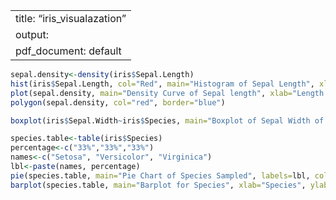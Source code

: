 ---
title: "iris_visualazation"
output:
  pdf_document: default
  ---


```r
sepal.density<-density(iris$Sepal.Length)
hist(iris$Sepal.Length, col="Red", main="Histogram of Sepal Length", xlab="Sepal length", ylab="Frequency")
plot(sepal.density, main="Density Curve of Sepal length", xlab="Length of Sepal", ylab="Density")
polygon(sepal.density, col="red", border="blue")
```

```r
boxplot(iris$Sepal.Width~iris$Species, main="Boxplot of Sepal Width of Different Species", xlab="Species of Iris's", ylab="Sepal Width", col=c("purple", "blue", "yellow"))
```

```r
species.table<-table(iris$Species)
percentage<-c("33%","33%","33%")
names<-c("Setosa", "Versicolor", "Virginica")
lbl<-paste(names, percentage)
pie(species.table, main="Pie Chart of Species Sampled", labels=lbl, col=c("Purple", "Blue", "Yellow"))
barplot(species.table, main="Barplot for Species", xlab="Species", ylab="Count of Samples", col=c("Purple", "Blue", "Yellow"))
```

